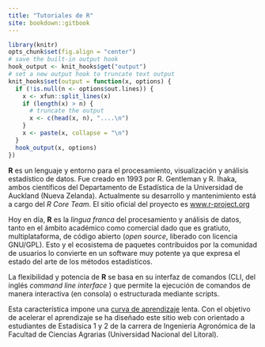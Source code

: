 ```yaml
---
title: "Tutoriales de R"
site: bookdown::gitbook
---
```


```r
library(knitr)
opts_chunk$set(fig.align = "center")
# save the built-in output hook
hook_output <- knit_hooks$get("output")
# set a new output hook to truncate text output
knit_hooks$set(output = function(x, options) {
  if (!is.null(n <- options$out.lines)) {
    x <- xfun::split_lines(x)
    if (length(x) > n) {
      # truncate the output
      x <- c(head(x, n), "....\n")
    }
    x <- paste(x, collapse = "\n")
  }
  hook_output(x, options)
})
```



**R** es un lenguaje y entorno para el procesamiento, visualización y análisis estadístico de datos. Fue creado en 1993 por R. Gentleman y R. Ihaka, ambos científicos del Departamento de Estadística de la Universidad de Auckland (Nueva Zelanda). Actualmente su desarrollo y mantenimiento está a cargo del _R Core Team_. El sitio oficial del proyecto es [www.r-project.org](www.r-project.org)


Hoy en día, **R** es la _lingua franca_ del procesamiento y análisis de datos, tanto en el ámbito académico como comercial dado que es gratiuto, multiplataforma, de código abierto (_open source_, liberado con licencia GNU/GPL). Esto y el ecosistema de paquetes contribuidos por la comunidad de usuarios lo convierte en un software muy potente ya que expresa el estado del arte de los métodos estadísticos. 

La flexibilidad y potencia de **R** se basa en su interfaz de comandos (CLI, del inglés _command line interface_ ) que permite la ejecución de comandos de manera interactiva (en consola) o estructurada mediante scripts. 



Esta característica impone una [curva de aprendizaje](https://es.wikipedia.org/wiki/Curva_de_aprendizaje) lenta. Con el objetivo de acelerar el aprendizaje se ha diseñado este sitio web con orientado a estudiantes de Estadísica 1 y 2 de la carrera de Ingenieria Agronómica de la Facultad de Ciencias Agrarias (Universidad Nacional del Litoral).

